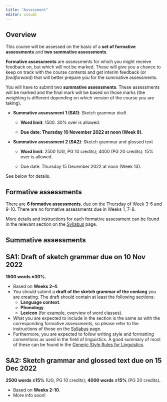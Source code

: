```yaml
---
title: "Assessment"
editor: visual
---
```


## Overview

This course will be assessed on the basis of a **set of formative assessments** and **two summative assessments**.

**Formative assessments** are assessments for which you might receive feedback on, but which will not be marked. These will give you a chance to keep on track with the course contents and get interim feedback (or *feedforward*) that will better prepare you for the summative assessments.

You will have to submit two **summative assessments**. These assessments will be marked and the final mark will be based on those marks (the weighting is different depending on which version of the course you are taking).

-   **Summative assessment 1 (SA1)**: Sketch grammar draft

    -   **Word limit**: 1500. 30% over is allowed.

    -   **Due date: Thursday 10 November 2022 at noon (Week 8).**

-   **Summative assessment 2 (SA2)**: Sketch grammar and glossed text

    -   **Word limit**: 2500 (UG, PG 10 credits); 4000 (PG 20 credits). 15% over is allowed.

    -   Due date: Thursday 15 December 2022 at noon (Week 13).

See below for details.

## Formative assessments

There are **6 formative assessments**, due on the Thursday of Week 3-6 and 9-10. There are no formative assessments due in Weeks 1, 7-8.

More details and instructions for each formative assessment can be found in the relevant section on the [Syllabus](syllabus.html) page.

## Summative assessments

::: {.callout-important collapse="true"}
## SA1: Draft of sketch grammar **due on 10 Nov 2022**

**1500 words ±30%.**

-   Based on **Weeks 2-4**.
-   You should submit a **draft of the sketch grammar of the conlang** you are creating. The draft should contain at least the following sections:
    -   **Language context**.
    -   **Phonology**.
    -   **Lexicon** (for example, overview of word classes).
-   What you are expected to include in the section is the same as with the corresponding formative assessments, so please refer to the instructions of those on the [Syllabus](syllabus.html) page.
-   Furthermore, you are expected to follow writing style and formatting conventions as used in the field of linguistics. A good summary of most of these can be found in the [Generic Style Rules for Linguistics](https://www.eva.mpg.de/lingua/pdf/GenericStyleRules.pdf).
:::

::: {.callout-important collapse="true"}
## SA2: Sketch grammar and glossed text **due on 15 Dec 2022**

**2500 words ±15%** (UG, PG 10 credits); **4000 words ±15%** (PG 20 credits)**.**

-   Based on **Weeks 2-10**.
-   More info soon!
:::
